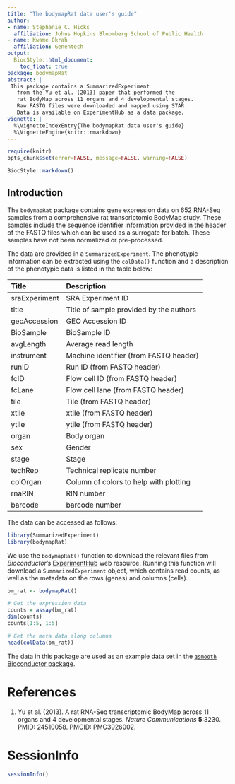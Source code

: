 ```yaml
---
title: "The bodymapRat data user's guide"
author:
- name: Stephanie C. Hicks
  affiliation: Johns Hopkins Bloomberg School of Public Health
- name: Kwame Okrah
  affiliation: Genentech
output:
  BiocStyle::html_document:
    toc_float: true
package: bodymapRat
abstract: |
 This package contains a SummarizedExperiment
   from the Yu et al. (2013) paper that performed the 
   rat BodyMap across 11 organs and 4 developmental stages. 
   Raw FASTQ files were downloaded and mapped using STAR. 
   Data is available on ExperimentHub as a data package.
vignette: |
  %\VignetteIndexEntry{The bodymapRat data user's guide}
  %\VignetteEngine{knitr::rmarkdown}
---
```


```r
require(knitr)
opts_chunk$set(error=FALSE, message=FALSE, warning=FALSE)
```

```r
BiocStyle::markdown()
```

## Introduction

The `bodymapRat` package contains gene expression 
data on 652 RNA-Seq samples from a comprehensive rat 
transcriptomic BodyMap study. These samples include 
the sequence identifier information provided in the 
header of the FASTQ files which can be used as a 
surrogate for batch. These samples have not been
normalized or pre-processed.

The data are provided in a `SummarizedExperiment`. The 
phenotypic information can be extracted using the 
`colData()` function and a description of the phenotypic
data is listed in the table below:

| Title | Description |
| :--- | :--- |
| sraExperiment | SRA Experiment ID | 
| title | Title of sample provided by the authors | 
| geoAccession | GEO Accession ID | 
| BioSample | BioSample ID | 
| avgLength | Average read length | 
| instrument | Machine identifier (from FASTQ header) | 
| runID | Run ID (from FASTQ header) | 
| fcID | Flow cell ID (from FASTQ header) | 
| fcLane | Flow cell lane (from FASTQ header) | 
| tile | Tile (from FASTQ header) | 
| xtile | xtile (from FASTQ header) | 
| ytile | ytile (from FASTQ header) | 
| organ | Body organ | 
| sex | Gender | 
| stage | Stage | 
| techRep | Technical replicate number | 
| colOrgan | Column of colors to help with plotting | 
| rnaRIN | RIN number | 
| barcode | barcode number | 


The data can be accessed as follows:

```r
library(SummarizedExperiment) 
library(bodymapRat)
```

We use the `bodymapRat()` function to download the 
relevant files from _Bioconductor_'s 
[ExperimentHub](http://bioconductor.org/packages/ExperimentHub) web 
resource. Running this function will download a 
`SummarizedExperiment` object, which contains read counts, as 
well as the metadata on the rows (genes) and columns (cells). 

```r
bm_rat <- bodymapRat()

# Get the expression data
counts = assay(bm_rat)
dim(counts)
counts[1:5, 1:5]

# Get the meta data along columns
head(colData(bm_rat))
```

The data in this package are used as an example
data set in the 
[`qsmooth` Bioconductor package](http://bioconductor.org/packages/qsmooth).

# References

1. Yu et al. (2013). A rat RNA-Seq transcriptomic
BodyMap across 11 organs and 4 developmental stages.
_Nature Communications_ **5**:3230. PMID: 24510058.
PMCID: PMC3926002.


# SessionInfo

```r
sessionInfo()
```


